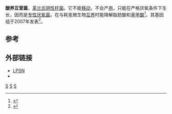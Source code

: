 {{Speciesbox
| taxon = Syntrophus aciditrophicus
| binomial_authority =  Jackson et al. 2001
}}

'''酸养互营菌'''，[[革兰氏阴性|革兰氏阴性]][[杆菌|杆菌]]。它不能[[能动性|移动]]，不会产[[孢子|孢]]，只能在严格厌氧条件下生长，因而是[[专性厌氧菌|专性厌氧菌]]。在与耗氢微生物[[互养|互养]]时能降解脂肪酸和[[苯甲酸|苯甲酸]]<ref name=benzo>{{cite journal | last1 = Elshahed | first1 = M. S. | last2 = McInerney | first2 = M. J. | title = Benzoate Fermentation by the Anaerobic Bacterium Syntrophus aciditrophicus in the Absence of Hydrogen-Using Microorganisms | url = https://archive.org/details/sim_applied-and-environmental-microbiology_2001-12_67_12/page/5520 | journal = Applied and Environmental Microbiology | volume = 67 | issue = 12 | year = 2001 | pages = 5520–5525 | issn = 0099-2240 | doi = 10.1128/AEM.67.12.5520-5525.2001}}</ref>。其基因组于2007年发表<ref name="McInerneyRohlin2007">{{cite journal | last1 = McInerney | first1 = M. J. | last2 = Rohlin | first2 = L. | last3 = Mouttaki | first3 = H. | last4 = Kim | first4 = U. | last5 = Krupp | first5 = R. S. | last6 = Rios-Hernandez | first6 = L. | last7 = Sieber | first7 = J. | last8 = Struchtemeyer | first8 = C. G. | last9 = Bhattacharyya | first9 = A. | last10 = Campbell | first10 = J. W. | last11 = Gunsalus | first11 = R. P. | title = The genome of Syntrophus aciditrophicus: Life at the thermodynamic limit of microbial growth | journal = Proceedings of the National Academy of Sciences | volume = 104 | issue = 18 | year = 2007 | pages = 7600–7605 | issn = 0027-8424 | doi = 10.1073/pnas.0610456104}}</ref>。

== 参考 ==
{{Reflist}}

== 外部链接 ==
* [https://web.archive.org/web/20131104115830/http://www.bacterio.net/s/syntrophus.html LPSN]
* {{EOL|995210|Syntrophus aciditrophicus}}
{{Taxonbar}}
[[Category:Δ-變形菌|S]]
[[Category:革兰氏阴性菌|S]]
[[Category:已测序基因组细菌|S]]